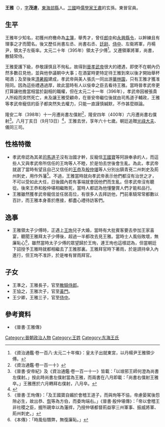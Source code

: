 '''王雅'''（{{bd|334年||400年|9月13日|catIdx=W}}），[[表字|字]]'''茂達'''，[[東海|東海]][[郯縣|郯縣]]人。[[三國|三國]]時[[儒學家|儒學家]][[王肅_(三國)|王肅]]的玄孫。東晉官員。

== 生平 ==
王雅年少知名，初獲州府檄命為[[主簿|主簿]]，舉秀才，曾任[[郎中|郎中]]和[[永興|永興]][[縣令|縣令]]，以幹練且有理事之才而聞名。後又歷任尚書左丞、尚書右丞、[[廷尉|廷尉]]、[[侍中|侍中]]、左衞將軍，丹楊尹，領太子左衞率。太元二十年（395年）領太子少傅<ref>《資治通鑑·卷一百八·太元二十年條》：皇太子出就東宮，以丹楊尹王雅領少傅。</ref>。又遷領軍將軍，尚書，散騎常侍。

王雅愛護下級，恭敬謹慎且不徇私，故得到[[晉孝武帝|晉孝武帝]]很大的禮遇，即使不在朝內仍然多數召見他，並與他參議朝中大事；在酒宴時更特定待王雅到來以後才開始舉杯喝酒；及至後來[[清暑殿|清暑殿]]建成，孝武帝與美人張氏一同出游[[華林園|華林園]]，只有王雅才獲准陪同。因為這些禮遇過厚，故此當時有人以佞幸之臣去看待王雅。當時晉孝武帝更打算讓他擔當相當於副相的職權，但在太元二十一年（396年），孝武帝因被張貴人所殺而突然死亡，未及讓王雅受顧命，在晉安帝繼位後就由司馬道子輔政，王雅等孝武帝寵信的臣子都突然失去權力，只能一直謹慎緘默，不作甚麼辯論。

隆安二年（398年）十一月遷尚書左僕射<ref>《資治通鑑·卷一百一十》</ref>，隆安四年（400年）六月遷尚書右僕射<ref>《晉書·安帝紀》及《資治通鑑·卷一百一十一》皆載：「以琅邪王師何澄為尚書左僕射。」按此時尚書左僕射當為王雅，而兩書在八月即載：「尚書右僕射王雅卒。」王雅應於六月轉拜右僕射，八月卒。</ref>。八月丁亥日（9月13日）<ref>{{Cite web |url=http://sinocal.sinica.edu.tw/ |title=兩千年中西曆轉換 |accessdate=2011-07-05 |archive-date=2018-06-15 |archive-url=https://web.archive.org/web/20180615004633/http://sinocal.sinica.edu.tw/ |dead-url=yes }}</ref>，王雅去世，享年六十七歲。朝廷追贈[[光祿大夫|光祿大夫]]、儀同三司。

== 性格特徵 ==
*孝武帝認為其弟[[司馬道子|司馬道子]]沒有治國才幹，反寵信[[王國寶|王國寶]]等阿諛奉承的人，而這些人又與孝武帝所信任的王珣等人不睦，於是怕去世後會生亂。為此，孝武帝就選了當時有望且自己又信任的[[王恭_(東晉)|王恭]]及[[殷仲堪|殷仲堪]]等人分別出鎮青兗二州刺史及荊州刺史，用作外藩<ref>《晉書·王珣傳》：「及王國寶自媚於會稽王道子，而與珣等不協，帝慮晏駕後怨隙必生，故出恭、[[郗恢|恢]]等為方伯，而委珣端右。」《晉書·殷仲堪傳》：「帝以會稽王非社稷之臣，握所親幸以為藩捍，乃授仲堪都督荊益寧三州軍事、振威將軍、荊州刺史。」</ref>。不過，王雅當時就向孝武帝表示他們都沒有治世之才，不可以受如此大任，日後國內若有事端就會因他們而生亂。但孝武帝沒有聽從。後來王恭和殷仲堪相繼敗死，當時人都認為他懂鑒賞人們才能和品行。
*王雅雖然獲孝武帝寵信並任居高位，有很多人去拜訪他，門前車騎常常都數以百計，而王雅本身善於應接，都盡心禮待訪客們。

== 逸事 ==
*王雅領太子少傅時，正遇上[[王珣|王珣]]兒子大婚，當時有大批賓客要去參加王家喜宴，聽聞王雅拜太子少傅後，超過一半都改去見王雅。當時士人風俗敗壞，無廉恥心<ref>《本傳》：「時風俗穨弊，無復廉恥。」</ref>，雖然當時太子少傅的眾望歸於王珣，連王珣也這樣認為，但當朝廷下詔授予王雅時就都相繼去了王雅那裏。王雅拜官時下著雨，於是請持傘入內進行，但王珣不准許，於是唯有冒雨拜官。

== 子女 ==
*王準之，王雅長子，官至[[散騎侍郎|散騎侍郎]]。
*王協之，王雅次子，官至[[黃門|黃門]]。
*王少卿，王雅三子，官至[[侍中|侍中]]。

== 參考資料 ==
*《晉書·王雅傳》
{{reflist}}

[[Category:晉朝政治人物|Category:晉朝政治人物]]
[[Category:王姓|Category:王姓]]
[[Category:东海王氏|Category:东海王氏]]